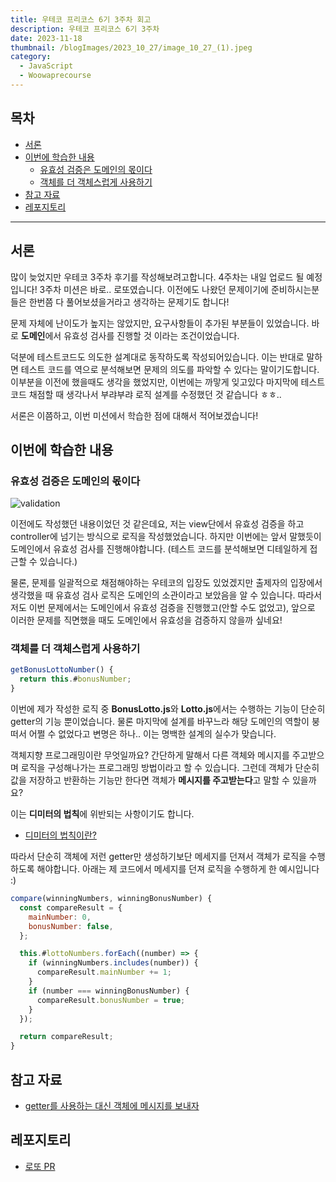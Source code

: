 ```yaml
---
title: 우테코 프리코스 6기 3주차 회고
description: 우테코 프리코스 6기 3주차
date: 2023-11-18
thumbnail: /blogImages/2023_10_27/image_10_27_(1).jpeg
category:
  - JavaScript
  - Woowaprecourse
---
```


## 목차

- [서론](#서론)
- [이번에 학습한 내용](#이번에-학습한-내용)
  - [유효성 검증은 도메인의 몫이다](#유효성-검증은-도메인의-몫이다)
  - [객체를 더 객체스럽게 사용하기](#객체를-더-객체스럽게-사용하기)
- [참고 자료](#참고-자료)
- [레포지토리](#레포지토리)

---

## 서론

많이 늦었지만 우테코 3주차 후기를 작성해보려고합니다. 4주차는 내일 업로드 될 예정입니다!
3주차 미션은 바로.. 로또였습니다. 이전에도 나왔던 문제이기에 준비하시는분들은 한번쯤 다 풀어보셨을거라고 생각하는 문제기도 합니다!

문제 자체에 난이도가 높지는 않았지만, 요구사항들이 추가된 부분들이 있었습니다.
바로 **도메인**에서 유효성 검사를 진행할 것 이라는 조건이었습니다.

덕분에 테스트코드도 의도한 설계대로 동작하도록 작성되어있습니다. 이는 반대로 말하면 테스트 코드를 역으로 분석해보면 문제의 의도를 파악할 수 있다는 말이기도합니다.
이부분을 이전에 했을때도 생각을 했었지만, 이번에는 까맣게 잊고있다 마지막에 테스트코드 채점할 때 생각나서 부랴부랴 로직 설계를 수정했던 것 같습니다 ㅎㅎ..

서론은 이쯤하고, 이번 미션에서 학습한 점에 대해서 적어보겠습니다!

## 이번에 학습한 내용

### 유효성 검증은 도메인의 몫이다

![validation](</blogImages/2023_11_18/image_11_18_(1).png>)

이전에도 작성했던 내용이었던 것 같은데요, 저는 view단에서 유효성 검증을 하고 controller에 넘기는 방식으로 로직을 작성했었습니다.
하지만 이번에는 앞서 말했듯이 도메인에서 유효성 검사를 진행해야합니다. (테스트 코드를 분석해보면 디테일하게 접근할 수 있습니다.)

물론, 문제를 일괄적으로 채점해야하는 우테코의 입장도 있었겠지만 출제자의 입장에서 생각했을 때 유효성 검사 로직은 도메인의 소관이라고 보았음을 알 수 있습니다.
따라서 저도 이번 문제에서는 도메인에서 유효성 검증을 진행했고(안할 수도 없었고), 앞으로 이러한 문제를 직면했을 때도 도메인에서 유효성을 검증하지 않을까 싶네요!

### 객체를 더 객체스럽게 사용하기

```js
getBonusLottoNumber() {
  return this.#bonusNumber;
}
```

이번에 제가 작성한 로직 중 **BonusLotto.js**와 **Lotto.js**에서는 수행하는 기능이 단순히 getter의 기능 뿐이었습니다.
물론 마지막에 설계를 바꾸느라 해당 도메인의 역할이 붕떠서 어쩔 수 없었다고 변명은 하나.. 이는 명백한 설계의 실수가 맞습니다.

객체지향 프로그래밍이란 무엇일까요? 간단하게 말해서 다른 객체와 메시지를 주고받으며 로직을 구성해나가는 프로그래밍 방법이라고 할 수 있습니다.
그런데 객체가 단순히 값을 저장하고 반환하는 기능만 한다면 객체가 **메시지를 주고받는다**고 말할 수 있을까요?

이는 **디미터의 법칙**에 위반되는 사항이기도 합니다.

- [디미터의 법칙이란?](https://dkswnkk.tistory.com/687)

따라서 단순히 객체에 저런 getter만 생성하기보단 메세지를 던져서 객체가 로직을 수행하도록 해야합니다.
아래는 제 코드에서 메세지를 던져 로직을 수행하게 한 예시입니다 :)

```js
compare(winningNumbers, winningBonusNumber) {
  const compareResult = {
    mainNumber: 0,
    bonusNumber: false,
  };

  this.#lottoNumbers.forEach((number) => {
    if (winningNumbers.includes(number)) {
      compareResult.mainNumber += 1;
    }
    if (number === winningBonusNumber) {
      compareResult.bonusNumber = true;
    }
  });

  return compareResult;
}
```

## 참고 자료

- [getter를 사용하는 대신 객체에 메시지를 보내자](https://tecoble.techcourse.co.kr/post/2020-04-28-ask-instead-of-getter/)

## 레포지토리

- [로또 PR](https://github.com/woowacourse-precourse/javascript-lotto-6/pull/17)
